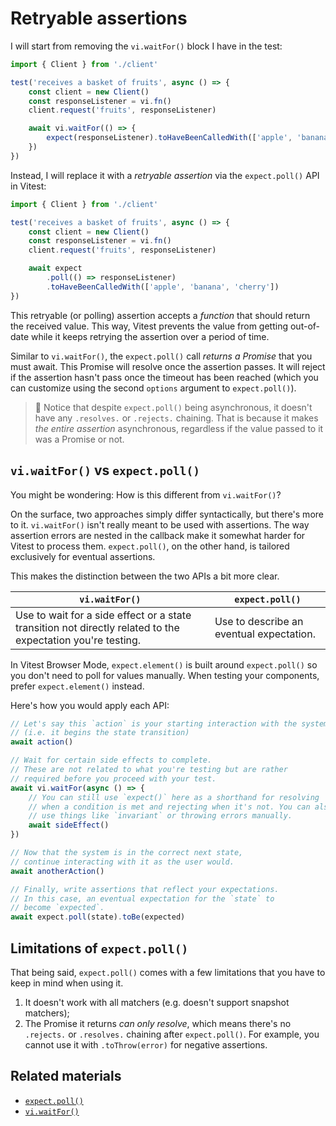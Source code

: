 # Retryable assertions

<EpicVideo url="https://www.epicweb.dev/workshops/advanced-vitest-patterns/assertions/03-04-problem/solution" />

I will start from removing the `vi.waitFor()` block I have in the test:

```ts filename=src/client.test.ts remove=8-10
import { Client } from './client'

test('receives a basket of fruits', async () => {
	const client = new Client()
	const responseListener = vi.fn()
	client.request('fruits', responseListener)

	await vi.waitFor(() => {
		expect(responseListener).toHaveBeenCalledWith(['apple', 'banana', 'cherry'])
	})
})
```

Instead, I will replace it with a _retryable assertion_ via the `expect.poll()` API in Vitest:

```ts filename=src/client.test.ts add=8-10
import { Client } from './client'

test('receives a basket of fruits', async () => {
	const client = new Client()
	const responseListener = vi.fn()
	client.request('fruits', responseListener)

	await expect
		.poll(() => responseListener)
		.toHaveBeenCalledWith(['apple', 'banana', 'cherry'])
})
```

This retryable (or polling) assertion accepts a _function_ that should return the received value. This way, Vitest prevents the value from getting out-of-date while it keeps retrying the assertion over a period of time.

Similar to `vi.waitFor()`, the `expect.poll()` call _returns a Promise_ that you must await. This Promise will resolve once the assertion passes. It will reject if the assertion hasn't pass once the timeout has been reached (which you can customize using the second `options` argument to `expect.poll()`).

> 🦉 Notice that despite `expect.poll()` being asynchronous, it doesn't have any `.resolves.` or `.rejects.` chaining. That is because it makes _the entire assertion_ asynchronous, regardless if the value passed to it was a Promise or not.

## `vi.waitFor()` vs `expect.poll()`

You might be wondering: How is this different from `vi.waitFor()`?

On the surface, two approaches simply differ syntactically, but there's more to it. `vi.waitFor()` isn't really meant to be used with assertions. The way assertion errors are nested in the callback make it somewhat harder for Vitest to process them. `expect.poll()`, on the other hand, is tailored exclusively for eventual assertions.

This makes the distinction between the two APIs a bit more clear.

| `vi.waitFor()`                                                                                              | `expect.poll()`                          |
| ----------------------------------------------------------------------------------------------------------- | ---------------------------------------- |
| Use to wait for a side effect or a state transition not directly related to the expectation you're testing. | Use to describe an eventual expectation. |

<callout-success>In Vitest Browser Mode, `expect.element()` is built around `expect.poll()` so you don't need to poll for values manually. When testing your components, prefer `expect.element()` instead.</callout-success>

Here's how you would apply each API:

```ts
// Let's say this `action` is your starting interaction with the system.
// (i.e. it begins the state transition)
await action()

// Wait for certain side effects to complete.
// These are not related to what you're testing but are rather
// required before you proceed with your test.
await vi.waitFor(async () => {
	// You can still use `expect()` here as a shorthand for resolving
	// when a condition is met and rejecting when it's not. You can also
	// use things like `invariant` or throwing errors manually.
	await sideEffect()
})

// Now that the system is in the correct next state,
// continue interacting with it as the user would.
await anotherAction()

// Finally, write assertions that reflect your expectations.
// In this case, an eventual expectation for the `state` to
// become `expected`.
await expect.poll(state).toBe(expected)
```

## Limitations of `expect.poll()`

That being said, `expect.poll()` comes with a few limitations that you have to keep in mind when using it.

1. It doesn't work with all matchers (e.g. doesn't support snapshot matchers);
1. The Promise it returns _can only resolve_, which means there's no `.rejects.` or `.resolves.` chaining after `expect.poll()`. For example, you cannot use it with `.toThrow(error)` for negative assertions.

## Related materials

- [`expect.poll()`](https://vitest.dev/api/expect.html#poll)
- [`vi.waitFor()`](https://vitest.dev/api/vi.html#vi-waitfor)
